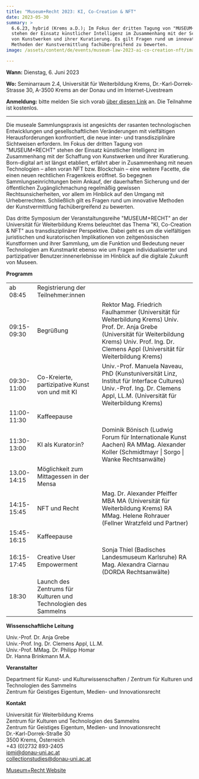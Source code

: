 ```yaml
---
title: "Museum+Recht 2023: KI, Co-Creation & NFT"
date: 2023-05-30
summary: >
  6.6.23, hybrid (Krems a.D.); Im Fokus der dritten Tagung von "MUSEUM+RECHT"
  stehen der Einsatz künstlicher Intelligenz im Zusammenhang mit der Schaffung
  von Kunstwerken und ihrer Kuratierung. Es gilt Fragen rund um innovative
  Methoden der Kunstvermittlung fachübergreifend zu bewerten.
image: /assets/content/de/events/museum-law-2023-ai-co-creation-nft/image.png

---
```


**Wann:** Dienstag, 6. Juni 2023

**Wo:** Seminarraum 2.4, Universität für Weiterbildung Krems, Dr.-Karl-Dorrek-Strasse 30, A-3500 Krems an der Donau und im Internet-Livestream

**Anmeldung:** bitte melden Sie sich vorab [über diesen Link](https://www.donau-uni.ac.at/de/universitaet/fakultaeten/wirtschaft-globalisierung/departments/rechtswissenschaften-internationale-beziehungen/geistiges-eigentum/news-veranstaltungen/veranstaltungen/2023/museum-und-recht-2023.html) an. Die Teilnahme ist kostenlos.

***

Die museale Sammlungspraxis ist angesichts der rasanten technologischen Entwicklungen und gesellschaftlichen Veränderungen mit vielfältigen Herausforderungen konfrontiert, die neue inter- und transdisziplinäre Sichtweisen erfordern. Im Fokus der dritten Tagung von "MUSEUM+RECHT" stehen der Einsatz künstlicher Intelligenz im Zusammenhang mit der Schaffung von Kunstwerken und ihrer Kuratierung. Born-digital art ist längst etabliert, erfährt aber in Zusammenhang mit neuen Technologien – allen voran NFT bzw. Blockchain – eine weitere Facette, die einen neuen rechtlichen Fragenkreis eröffnet. So begegnen Sammlungseinrichtungen beim Ankauf, der dauerhaften Sicherung und der öffentlichen Zugänglichmachung regelmäßig gewissen Rechtsunsicherheiten, vor allem im Hinblick auf den Umgang mit Urheberrechten. Schließlich gilt es Fragen rund um innovative Methoden der Kunstvermittlung fachübergreifend zu bewerten.

Das dritte Symposium der Veranstaltungsreihe "MUSEUM+RECHT" an der Universität für Weiterbildung Krems beleuchtet das Thema "KI, Co-Creation & NFT" aus transdisziplinärer Perspektive. Dabei geht es um die vielfältigen juristischen und kuratorischen Implikationen von zeitgenössischen Kunstformen und ihrer Sammlung, um die Funktion und Bedeutung neuer Technologien am Kunstmarkt ebenso wie um Fragen individualisierter und partizipativer Benutzer:innenerlebnisse im Hinblick auf die digitale Zukunft von Museen.

**Programm**

|             |                                                                |                                                                                                                                                                                                                 |
| ----------- | -------------------------------------------------------------- | --------------------------------------------------------------------------------------------------------------------------------------------------------------------------------------------------------------- |
| ab 08:45    | Registrierung der Teilnehmer:innen                             |                                                                                                                                                                                                                 |
| 09:15-09:30 | Begrüßung                                                      | Rektor Mag. Friedrich Faulhammer (Universität für Weiterbildung Krems) Univ. Prof. Dr. Anja Grebe (Universität für Weiterbildung Krems) Univ. Prof. Ing. Dr. Clemens Appl (Universität für Weiterbildung Krems) |
| 09:30-11:00 | Co-Kreierte, partizipative Kunst von und mit KI                | Univ.-Prof. Manuela Naveau, PhD (Kunstuniversität Linz, Institut für Interface Cultures) Univ.-Prof. Ing. Dr. Clemens Appl, LL.M. (Universität für Weiterbildung Krems)                                         |
| 11:00-11:30 | Kaffeepause                                                    |                                                                                                                                                                                                                 |
| 11:30-13:00 | KI als Kurator:in?                                             | Dominik Bönisch (Ludwig Forum für Internationale Kunst Aachen) RA MMag. Alexander Koller (Schmidtmayr \| Sorgo \| Wanke Rechtsanwälte)                                                                          |
| 13.00-14:15 | Möglichkeit zum Mittagessen in der Mensa                       |                                                                                                                                                                                                                 |
| 14:15-15:45 | NFT und Recht                                                  | Mag. Dr. Alexander Pfeiffer MBA MA (Universität für Weiterbildung Krems) RA MMag. Helene Rohrauer (Fellner Wratzfeld und Partner)                                                                               |
| 15:45-16:15 | Kaffeepause                                                    |                                                                                                                                                                                                                 |
| 16:15-17:45 | Creative User Empowerment                                      | Sonja Thiel (Badisches Landesmuseum Karlsruhe) RA Mag. Alexandra Ciarnau (DORDA Rechtsanwälte)                                                                                                                  |
| 18:30       | Launch des Zentrums für Kulturen und Technologien des Sammelns |                                                                                                                                                                                                                 |

**Wissenschaftliche Leitung**

Univ.-Prof. Dr. Anja Grebe\
Univ.-Prof. Ing. Dr. Clemens Appl, LL.M.\
Univ.-Prof. MMag. Dr. Philipp Homar\
Dr. Hanna Brinkmann M.A.

**Veranstalter**

Department für Kunst- und Kulturwissenschaften / Zentrum für Kulturen und Technologien des Sammelns\
Zentrum für Geistiges Eigentum, Medien- und Innovationsrecht

**Kontakt**

Universität für Weiterbildung Krems\
Zentrum für Kulturen und Technologien des Sammelns\
Zentrum für Geistiges Eigentum, Medien- und Innovationsrecht\
Dr.-Karl-Dorrek-Straße 30\
3500 Krems, Österreich\
+43 (0)2732 893-2405\
[ipmi@donau-uni.ac.at](mailto:ipmi@donau-uni.ac.at)\
[collectionstudies@donau-uni.ac.at](mailto:collectionstudies@donau-uni.ac.at)

[Museum+Recht Website](https://www.donau-uni.ac.at/de/universitaet/fakultaeten/wirtschaft-globalisierung/departments/rechtswissenschaften-internationale-beziehungen/geistiges-eigentum/news-veranstaltungen/veranstaltungen/2023/museum-und-recht-2023.html)
